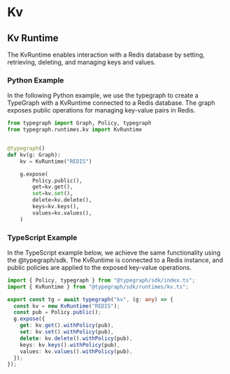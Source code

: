 # Kv

## Kv Runtime

The KvRuntime enables interaction with a Redis database by setting, retrieving, deleting, and managing keys and values.

### Python Example

In the following Python example, we use the typegraph to create a TypeGraph with a KvRuntime connected to a Redis database. The graph exposes public operations for managing key-value pairs in Redis.

```python
from typegraph import Graph, Policy, typegraph
from typegraph.runtimes.kv import KvRuntime


@typegraph()
def kv(g: Graph):
    kv = KvRuntime("REDIS")

    g.expose(
        Policy.public(),
        get=kv.get(),
        set=kv.set(),
        delete=kv.delete(),
        keys=kv.keys(),
        values=kv.values(),
    )
```

### TypeScript Example

In the TypeScript example below, we achieve the same functionality using the @typegraph/sdk. The KvRuntime is connected to a Redis instance, and public policies are applied to the exposed key-value operations.

```typescript
import { Policy, typegraph } from "@typegraph/sdk/index.ts";
import { KvRuntime } from "@typegraph/sdk/runtimes/kv.ts";

export const tg = await typegraph("kv", (g: any) => {
  const kv = new KvRuntime("REDIS");
  const pub = Policy.public();
  g.expose({
    get: kv.get().withPolicy(pub),
    set: kv.set().withPolicy(pub),
    delete: kv.delete().withPolicy(pub),
    keys: kv.keys().withPolicy(pub),
    values: kv.values().withPolicy(pub),
  });
});
```
